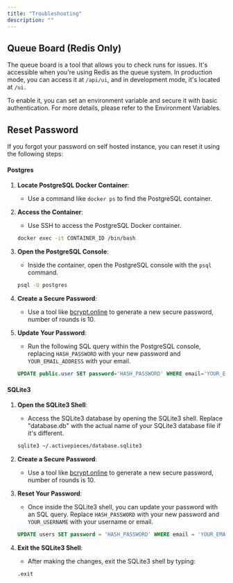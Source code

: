 ```yaml
---
title: "Troubleshooting"
description: ""
---
```


## Queue Board (Redis Only)

The queue board is a tool that allows you to check runs for issues. It's accessible when you're using Redis as the queue system. In production mode, you can access it at `/api/ui`, and in development mode, it's located at `/ui.`

To enable it, you can set an environment variable and secure it with basic authentication. For more details, please refer to the Environment Variables.

## Reset Password

If you forgot your password on self hosted instance, you can reset it using the following steps:

#### Postgres

1. **Locate PostgreSQL Docker Container**:
   - Use a command like `docker ps` to find the PostgreSQL container.

2. **Access the Container**:
   - Use SSH to access the PostgreSQL Docker container.
   ```bash
   docker exec -it CONTAINER_ID /bin/bash
   ```

3. **Open the PostgreSQL Console**:
   - Inside the container, open the PostgreSQL console with the `psql` command.
   ```bash
   psql -U postgres
   ```

4. **Create a Secure Password**:
   - Use a tool like [bcrypt.online](https://bcrypt.online/) to generate a new secure password, number of rounds is 10.

5. **Update Your Password**:
   - Run the following SQL query within the PostgreSQL console, replacing `HASH_PASSWORD` with your new password and `YOUR_EMAIL_ADDRESS` with your email.
   ```sql
   UPDATE public.user SET password='HASH_PASSWORD' WHERE email='YOUR_EMAIL_ADDRESS';
   ```

#### SQLite3

1. **Open the SQLite3 Shell**:
   - Access the SQLite3 database by opening the SQLite3 shell. Replace "database.db" with the actual name of your SQLite3 database file if it's different.
   ```bash
   sqlite3 ~/.activepieces/database.sqlite3
   ```

2. **Create a Secure Password**:
   - Use a tool like [bcrypt.online](https://bcrypt.online/) to generate a new secure password, number of rounds is 10.


3. **Reset Your Password**:
   - Once inside the SQLite3 shell, you can update your password with an SQL query. Replace `HASH_PASSWORD` with your new password and `YOUR_USERNAME` with your username or email.
   ```sql
   UPDATE users SET password = 'HASH_PASSWORD' WHERE email = 'YOUR_EMAIL_ADDRESS';
   ```

4. **Exit the SQLite3 Shell**:
   - After making the changes, exit the SQLite3 shell by typing:
   ```bash
   .exit
   ```

